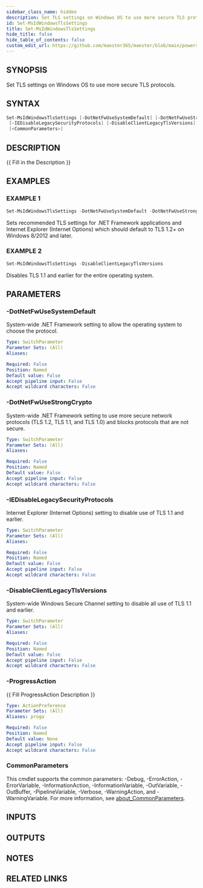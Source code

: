 ```yaml
---
sidebar_class_name: hidden
description: Set TLS settings on Windows OS to use more secure TLS protocols.
id: Set-MsIdWindowsTlsSettings
title: Set-MsIdWindowsTlsSettings
hide_title: false
hide_table_of_contents: false
custom_edit_url: https://github.com/maester365/maester/blob/main/powershell/public/Set-MsIdWindowsTlsSettings.ps1
---
```


## SYNOPSIS

Set TLS settings on Windows OS to use more secure TLS protocols.

## SYNTAX

```powershell
Set-MsIdWindowsTlsSettings [-DotNetFwUseSystemDefault] [-DotNetFwUseStrongCrypto]
 [-IEDisableLegacySecurityProtocols] [-DisableClientLegacyTlsVersions] [-ProgressAction <ActionPreference>]
 [<CommonParameters>]
```

## DESCRIPTION

\{\{ Fill in the Description \}\}

## EXAMPLES

### EXAMPLE 1

```powershell
Set-MsIdWindowsTlsSettings -DotNetFwUseSystemDefault -DotNetFwUseStrongCrypto -IEDisableLegacySecurityProtocols
```

Sets recommended TLS settings for .NET Framework applications and Internet Explorer (Internet Options) which should default to TLS 1.2+ on Windows 8/2012 and later.

### EXAMPLE 2

```powershell
Set-MsIdWindowsTlsSettings -DisableClientLegacyTlsVersions
```

Disables TLS 1.1 and earlier for the entire operating system.

## PARAMETERS

### -DotNetFwUseSystemDefault

System-wide .NET Framework setting to allow the operating system to choose the protocol.

```yaml
Type: SwitchParameter
Parameter Sets: (All)
Aliases:

Required: False
Position: Named
Default value: False
Accept pipeline input: False
Accept wildcard characters: False
```

### -DotNetFwUseStrongCrypto

System-wide .NET Framework setting to use more secure network protocols (TLS 1.2, TLS 1.1, and TLS 1.0) and blocks protocols that are not secure.

```yaml
Type: SwitchParameter
Parameter Sets: (All)
Aliases:

Required: False
Position: Named
Default value: False
Accept pipeline input: False
Accept wildcard characters: False
```

### -IEDisableLegacySecurityProtocols

Internet Explorer (Internet Options) setting to disable use of TLS 1.1 and earlier.

```yaml
Type: SwitchParameter
Parameter Sets: (All)
Aliases:

Required: False
Position: Named
Default value: False
Accept pipeline input: False
Accept wildcard characters: False
```

### -DisableClientLegacyTlsVersions

System-wide Windows Secure Channel setting to disable all use of TLS 1.1 and earlier.

```yaml
Type: SwitchParameter
Parameter Sets: (All)
Aliases:

Required: False
Position: Named
Default value: False
Accept pipeline input: False
Accept wildcard characters: False
```

### -ProgressAction

\{\{ Fill ProgressAction Description \}\}

```yaml
Type: ActionPreference
Parameter Sets: (All)
Aliases: proga

Required: False
Position: Named
Default value: None
Accept pipeline input: False
Accept wildcard characters: False
```

### CommonParameters

This cmdlet supports the common parameters: -Debug, -ErrorAction, -ErrorVariable, -InformationAction, -InformationVariable, -OutVariable, -OutBuffer, -PipelineVariable, -Verbose, -WarningAction, and -WarningVariable. For more information, see [about_CommonParameters](http://go.microsoft.com/fwlink/?LinkID=113216).

## INPUTS

## OUTPUTS

## NOTES

## RELATED LINKS
